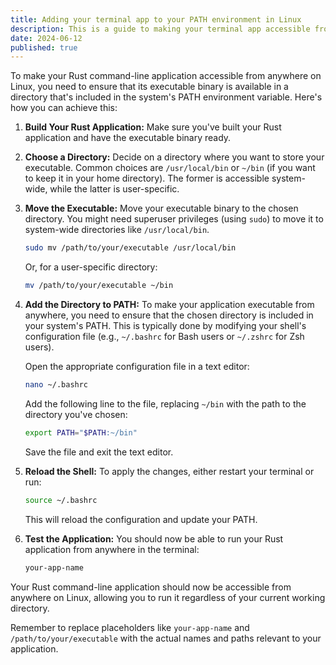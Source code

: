 ```yaml
---
title: Adding your terminal app to your PATH environment in Linux
description: This is a guide to making your terminal app accessible from anywhere in your terminal directory by just calling a single identifier or name of the app in the terminal.
date: 2024-06-12
published: true
---
```



To make your Rust command-line application accessible from anywhere on Linux, you need to ensure that its executable binary is available in a directory that's included in the system's PATH environment variable. Here's how you can achieve this:

1. **Build Your Rust Application:**
   Make sure you've built your Rust application and have the executable binary ready.

2. **Choose a Directory:**
   Decide on a directory where you want to store your executable. Common choices are `/usr/local/bin` or `~/bin` (if you want to keep it in your home directory). The former is accessible system-wide, while the latter is user-specific.

3. **Move the Executable:**
   Move your executable binary to the chosen directory. You might need superuser privileges (using `sudo`) to move it to system-wide directories like `/usr/local/bin`.

   ```bash
   sudo mv /path/to/your/executable /usr/local/bin
   ```

   Or, for a user-specific directory:

   ```bash
   mv /path/to/your/executable ~/bin
   ```

4. **Add the Directory to PATH:**
   To make your application executable from anywhere, you need to ensure that the chosen directory is included in your system's PATH. This is typically done by modifying your shell's configuration file (e.g., `~/.bashrc` for Bash users or `~/.zshrc` for Zsh users).

   Open the appropriate configuration file in a text editor:

   ```bash
   nano ~/.bashrc
   ```

   Add the following line to the file, replacing `~/bin` with the path to the directory you've chosen:

   ```bash
   export PATH="$PATH:~/bin"
   ```

   Save the file and exit the text editor.

5. **Reload the Shell:**
   To apply the changes, either restart your terminal or run:

   ```bash
   source ~/.bashrc
   ```

   This will reload the configuration and update your PATH.

6. **Test the Application:**
   You should now be able to run your Rust application from anywhere in the terminal:

   ```bash
   your-app-name
   ```

Your Rust command-line application should now be accessible from anywhere on Linux, allowing you to run it regardless of your current working directory.

Remember to replace placeholders like `your-app-name` and `/path/to/your/executable` with the actual names and paths relevant to your application.